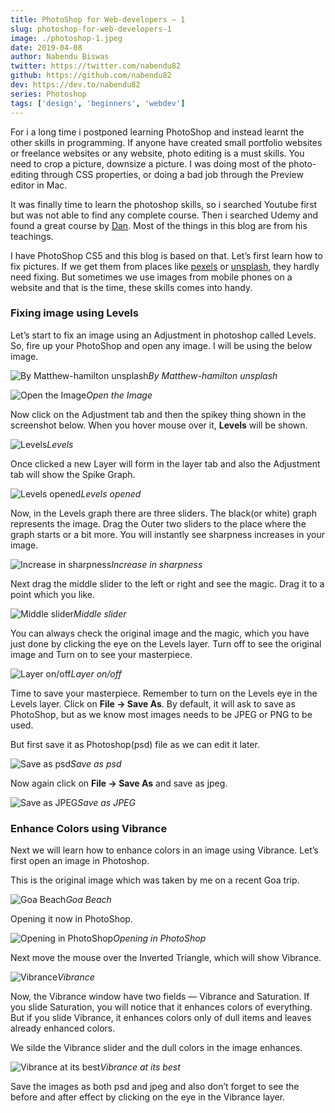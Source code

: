 ```yaml
---
title: PhotoShop for Web-developers — 1
slug: photoshop-for-web-developers-1
image: ./photoshop-1.jpeg
date: 2019-04-08
author: Nabendu Biswas
twitter: https://twitter.com/nabendu82
github: https://github.com/nabendu82
dev: https://dev.to/nabendu82
series: Photoshop
tags: ['design', 'beginners', 'webdev']
---
```


For i a long time i postponed learning PhotoShop and instead learnt the other skills in programming. If anyone have created small portfolio websites or freelance websites or any website, photo editing is a must skills. You need to crop a picture, downsize a picture. I was doing most of the photo-editing through CSS properties, or doing a bad job through the Preview editor in Mac.

It was finally time to learn the photoshop skills, so i searched Youtube first but was not able to find any complete course. Then i searched Udemy and found a great course by [Dan](https://www.udemy.com/adobe-photoshop-cc-essentials-training-course/learn/lecture/10717740#overview). Most of the things in this blog are from his teachings.

I have PhotoShop CS5 and this blog is based on that. Let’s first learn how to fix pictures. If we get them from places like [pexels](https://www.pexels.com/) or [unsplash](https://unsplash.com/), they hardly need fixing. But sometimes we use images from mobile phones on a website and that is the time, these skills comes into handy.

### Fixing image using Levels

Let’s start to fix an image using an Adjustment in photoshop called Levels. So, fire up your PhotoShop and open any image. I will be using the below image.

![By Matthew-hamilton unsplash](https://cdn-images-1.medium.com/max/2664/1*vMGwJJfRgnR__Oj5h1NxXQ.jpeg)*By Matthew-hamilton unsplash*

![Open the Image](https://cdn-images-1.medium.com/max/2880/1*aCcABcjmyYaNX4YhuV6LFQ.png)*Open the Image*

Now click on the Adjustment tab and then the spikey thing shown in the screenshot below. When you hover mouse over it, **Levels** will be shown.

![Levels](https://cdn-images-1.medium.com/max/2880/1*2EPfg-XaAQRoClZA6insIA.png)*Levels*

Once clicked a new Layer will form in the layer tab and also the Adjustment tab will show the Spike Graph.

![Levels opened](https://cdn-images-1.medium.com/max/2880/1*lIWwA8Z2qlvT6_CaEnWHlQ.png)*Levels opened*

Now, in the Levels graph there are three sliders. The black(or white) graph represents the image. Drag the Outer two sliders to the place where the graph starts or a bit more. You will instantly see sharpness increases in your image.

![Increase in sharpness](https://cdn-images-1.medium.com/max/2880/1*iORya9LWvKX08h7jorIjOQ.png)*Increase in sharpness*

Next drag the middle slider to the left or right and see the magic. Drag it to a point which you like.

![Middle slider](https://cdn-images-1.medium.com/max/2880/1*kW53fbRfIwki8qrfaCQMdA.png)*Middle slider*

You can always check the original image and the magic, which you have just done by clicking the eye on the Levels layer. Turn off to see the original image and Turn on to see your masterpiece.

![Layer on/off](https://cdn-images-1.medium.com/max/2880/1*g5zlbn4xGyeSu41NCjAUaA.png)*Layer on/off*

Time to save your masterpiece. Remember to turn on the Levels eye in the Levels layer. Click on **File -> Save As**. By default, it will ask to save as PhotoShop, but as we know most images needs to be JPEG or PNG to be used.

But first save it as Photoshop(psd) file as we can edit it later.

![Save as psd](https://cdn-images-1.medium.com/max/2880/1*zOyK33pKvl30NRFMm0DtYA.png)*Save as psd*

Now again click on **File -> Save As** and save as jpeg.

![Save as JPEG](https://cdn-images-1.medium.com/max/2880/1*lHiUz3bXTJkgMUpFQjAlpQ.png)*Save as JPEG*

### Enhance Colors using Vibrance

Next we will learn how to enhance colors in an image using Vibrance. Let’s first open an image in Photoshop.

This is the original image which was taken by me on a recent Goa trip.

![Goa Beach](https://cdn-images-1.medium.com/max/8320/1*dwY8USE3f5dC-UBbviAW8A.jpeg)*Goa Beach*

Opening it now in PhotoShop.

![Opening in PhotoShop](https://cdn-images-1.medium.com/max/2880/1*VHK9jvVrOn6sSSddMDPe-w.png)*Opening in PhotoShop*

Next move the mouse over the Inverted Triangle, which will show Vibrance.

![Vibrance](https://cdn-images-1.medium.com/max/2880/1*KrNqYrVyOQEUDODD8ZD57g.png)*Vibrance*

Now, the Vibrance window have two fields — Vibrance and Saturation. If you slide Saturation, you will notice that it enhances colors of everything. But if you slide Vibrance, it enhances colors only of dull items and leaves already enhanced colors.

We silde the Vibrance slider and the dull colors in the image enhances.

![Vibrance at its best](https://cdn-images-1.medium.com/max/2880/1*b04NP1TCqi81K4gZVHV0qw.png)*Vibrance at its best*

Save the images as both psd and jpeg and also don’t forget to see the before and after effect by clicking on the eye in the Vibrance layer.


